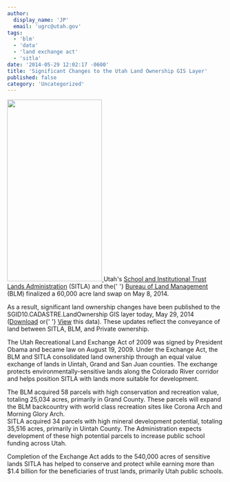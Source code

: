 ```yaml
---
author:
  display_name: 'JP'
  email: 'ugrc@utah.gov'
tags:
  - 'blm'
  - 'data'
  - 'land exchange act'
  - 'sitla'
date: '2014-05-29 12:02:17 -0600'
title: 'Significant Changes to the Utah Land Ownership GIS Layer'
published: false
category: 'Uncategorized'
---
```



<p>
  <a href="/images/404.png">
    <img
      src="/images/404.png"
      alt=""
      title="SITLAOwnershipExchange"
      width="220"
      height="423"
      class="inline-text-left"
    />
  </a>
  Utah's <a href="https://trustlands.utah.gov/">School and Institutional Trust Lands Administration</a> (SITLA) and the{' '}
  <a href="https://www.blm.gov/wo/st/en.html">Bureau of Land Management</a> (BLM) finalized a 60,000 acre land swap on
  May 8, 2014.
</p>
<p>
  As a result, significant land ownership changes have been published to the SGID10.CADASTRE.LandOwnership GIS layer
  today, May 29, 2014 (<a href="/products/sgid/cadastre/land-ownership">Download</a> or{' '}
  <a href="https://sitla.maps.arcgis.com/home/webmap/viewer.html?webmap=a65db3fecae144f9a8d5337b9cc5f0df">View</a> this
  data). These updates reflect the conveyance of land between SITLA, BLM, and Private ownership.
</p>
<p>
  The Utah Recreational Land Exchange Act of 2009 was signed by President Obama and became law on August 19, 2009. Under
  the Exchange Act, the BLM and SITLA consolidated land ownership through an equal value exchange of lands in Uintah,
  Grand and San Juan counties. The exchange protects environmentally-sensitive lands along the Colorado River corridor
  and helps position SITLA with lands more suitable for development.
</p>
<p>
  The BLM acquired 58 parcels with high conservation and recreation value, totaling 25,034 acres, primarily in Grand
  County. These parcels will expand the BLM backcountry with world class recreation sites like Corona Arch and Morning
  Glory Arch.
  <br />
  SITLA acquired 34 parcels with high mineral development potential, totaling 35,516 acres, primarily in Uintah County.
  The Administration expects development of these high potential parcels to increase public school funding across Utah.
</p>
<p>
  Completion of the Exchange Act adds to the 540,000 acres of sensitive lands SITLA has helped to conserve and protect
  while earning more than $1.4 billion for the beneficiaries of trust lands, primarily Utah public schools.
</p>

<Contacts subject={frontmatter.title} contactKey="sitla" />
